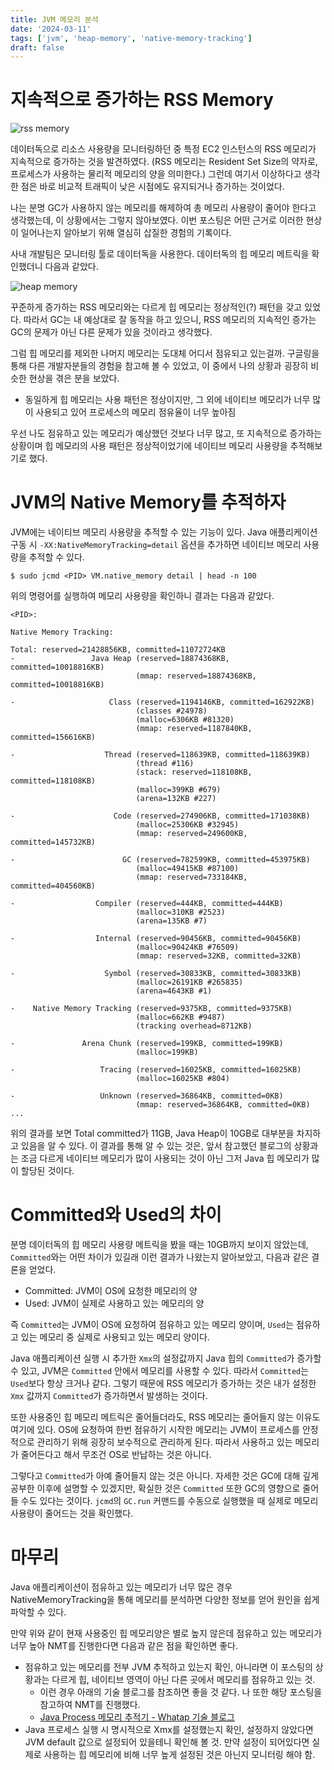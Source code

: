 ```yaml
---
title: JVM 메모리 분석
date: '2024-03-11'
tags: ['jvm', 'heap-memory', 'native-memory-tracking']
draft: false
---
```


# 지속적으로 증가하는 RSS Memory
<Image src="/static/jvm-heap-memory/rss_memory.png" alt="rss memory" />

데이터독으로 리소스 사용량을 모니터링하던 중 특정 EC2 인스턴스의 RSS 메모리가 지속적으로 증가하는 것을 발견하였다. (RSS 메모리는 Resident Set Size의 약자로, 프로세스가 사용하는 물리적 메모리의 양을 의미한다.)
그런데 여기서 이상하다고 생각한 점은 바로 비교적 트래픽이 낮은 시점에도 유지되거나 증가하는 것이었다.

나는 분명 GC가 사용하지 않는 메모리를 해제하여 총 메모리 사용량이 줄어야 한다고 생각했는데, 이 상황에서는 그렇지 않아보였다.
이번 포스팅은 어떤 근거로 이러한 현상이 일어나는지 알아보기 위해 열심히 삽질한 경험의 기록이다.

사내 개발팀은 모니터링 툴로 데이터독을 사용한다. 데이터독의 힙 메모리 메트릭을 확인했더니 다음과 같았다.

<Image src="/static/jvm-heap-memory/heap_memory.png" alt="heap memory" />

꾸준하게 증가하는 RSS 메모리와는 다르게 힙 메모리는 정상적인(?) 패턴을 갖고 있었다. 따라서 GC는 내 예상대로 잘 동작을 하고 있으니, RSS 메모리의 지속적인 증가는 GC의 문제가 아닌 다른 문제가 있을 것이라고 생각했다.

그럼 힙 메모리를 제외한 나머지 메모리는 도대체 어디서 점유되고 있는걸까. 구글링을 통해 다른 개발자분들의 경험을 참고해 볼 수 있었고, 이 중에서 나의 상황과 굉장히 비슷한 현상을 겪은 분을 보았다.
- 동일하게 힙 메모리는 사용 패턴은 정상이지만, 그 외에 네이티브 메모리가 너무 많이 사용되고 있어 프로세스의 메모리 점유율이 너무 높아짐

우선 나도 점유하고 있는 메모리가 예상했던 것보다 너무 많고, 또 지속적으로 증가하는 상황이며 힙 메모리의 사용 패턴은 정상적이었기에 네이티브 메모리 사용량을 추적해보기로 했다.

# JVM의 Native Memory를 추적하자

JVM에는 네이티브 메모리 사용량을 추적할 수 있는 기능이 있다. Java 애플리케이션 구동 시 `-XX:NativeMemoryTracking=detail` 옵션을 추가하면 네이티브 메모리 사용량을 추적할 수 있다.

```shell
$ sudo jcmd <PID> VM.native_memory detail | head -n 100
```

위의 명령어를 실행하여 메모리 사용량을 확인하니 결과는 다음과 같았다.


```shell
<PID>:

Native Memory Tracking:

Total: reserved=21428856KB, committed=11072724KB
-                 Java Heap (reserved=18874368KB, committed=10018816KB)
                            (mmap: reserved=18874368KB, committed=10018816KB)

-                     Class (reserved=1194146KB, committed=162922KB)
                            (classes #24978)
                            (malloc=6306KB #81320)
                            (mmap: reserved=1187840KB, committed=156616KB)

-                    Thread (reserved=118639KB, committed=118639KB)
                            (thread #116)
                            (stack: reserved=118108KB, committed=118108KB)
                            (malloc=399KB #679)
                            (arena=132KB #227)

-                      Code (reserved=274906KB, committed=171038KB)
                            (malloc=25306KB #32945)
                            (mmap: reserved=249600KB, committed=145732KB)

-                        GC (reserved=782599KB, committed=453975KB)
                            (malloc=49415KB #87100)
                            (mmap: reserved=733184KB, committed=404560KB)

-                  Compiler (reserved=444KB, committed=444KB)
                            (malloc=310KB #2523)
                            (arena=135KB #7)

-                  Internal (reserved=90456KB, committed=90456KB)
                            (malloc=90424KB #76509)
                            (mmap: reserved=32KB, committed=32KB)

-                    Symbol (reserved=30833KB, committed=30833KB)
                            (malloc=26191KB #265835)
                            (arena=4643KB #1)

-    Native Memory Tracking (reserved=9375KB, committed=9375KB)
                            (malloc=662KB #9487)
                            (tracking overhead=8712KB)

-               Arena Chunk (reserved=199KB, committed=199KB)
                            (malloc=199KB)

-                   Tracing (reserved=16025KB, committed=16025KB)
                            (malloc=16025KB #804)

-                   Unknown (reserved=36864KB, committed=0KB)
                            (mmap: reserved=36864KB, committed=0KB)
...
```

위의 결과를 보면 Total committed가 11GB, Java Heap이 10GB로 대부분을 차지하고 있음을 알 수 있다.
이 결과를 통해 알 수 있는 것은, 앞서 참고했던 블로그의 상황과는 조금 다르게 네이티브 메모리가 많이 사용되는 것이 아닌 그저 Java 힙 메모리가 많이 할당된 것이다.

# Committed와 Used의 차이

분명 데이터독의 힙 메모리 사용량 메트릭을 봤을 때는 10GB까지 보이지 않았는데, `Committed`와는 어떤 차이가 있길래 이런 결과가 나왔는지 알아보았고, 다음과 같은 결론을 얻었다.

- Committed: JVM이 OS에 요청한 메모리의 양
- Used: JVM이 실제로 사용하고 있는 메모리의 양

즉 `Committed`는 JVM이 OS에 요청하여 점유하고 있는 메모리 양이며, `Used`는 점유하고 있는 메모리 중 실제로 사용되고 있는 메모리 양이다.

Java 애플리케이션 실행 시 추가한 `Xmx`의 설정값까지 Java 힙의 `Committed`가 증가할 수 있고, JVM은 `Committed` 안에서 메모리를 사용할 수 있다. 따라서 `Committed`는 `Used`보다 항상 크거나 같다.
그렇기 때문에 RSS 메모리가 증가하는 것은 내가 설정한 `Xmx` 값까지 `Committed`가 증가하면서 발생하는 것이다.

또한 사용중인 힙 메모리 메트릭은 줄어들더라도, RSS 메모리는 줄어들지 않는 이유도 여기에 있다.
OS에 요청하여 한번 점유하기 시작한 메모리는 JVM이 프로세스를 안정적으로 관리하기 위해 굉장히 보수적으로 관리하게 된다.
따라서 사용하고 있는 메모리가 줄어든다고 해서 무조건 OS로 반납하는 것은 아니다.

그렇다고 `Committed`가 아예 줄어들지 않는 것은 아니다. 자세한 것은 GC에 대해 깊게 공부한 이후에 설명할 수 있겠지만, 확실한 것은 `Committed` 또한 GC의 영향으로 줄어들 수도 있다는 것이다.
`jcmd`의 `GC.run` 커맨드를 수동으로 실행했을 때 실제로 메모리 사용량이 줄어드는 것을 확인했다.

# 마무리

Java 애플리케이션이 점유하고 있는 메모리가 너무 많은 경우 NativeMemoryTracking을 통해 메모리를 분석하면 다양한 정보를 얻어 원인을 쉽게 파악할 수 있다.

만약 위와 같이 현재 사용중인 힙 메모리양은 별로 높지 않은데 점유하고 있는 메모리가 너무 높아 NMT를 진행한다면 다음과 같은 점을 확인하면 좋다.
- 점유하고 있는 메모리를 전부 JVM 추적하고 있는지 확인, 아니라면 이 포스팅의 상황과는 다르게 힙, 네이티브 영역이 아닌 다른 곳에서 메모리를 점유하고 있는 것.
  - 이런 경우 아래의 기술 블로그를 참조하면 좋을 것 같다. 나 또한 해당 포스팅을 참고하여 NMT를 진행했다.
  - [Java Process 메모리 추적기 - Whatap 기술 블로그](https://www.whatap.io/ko/blog/57/)
- Java 프로세스 실행 시 명시적으로 Xmx를 설정했는지 확인, 설정하지 않았다면 JVM default 값으로 설정되어 있을테니 확인해 볼 것. 만약 설정이 되어있다면 실제로 사용하는 힙 메모리에 비해 너무 높게 설정된 것은 아닌지 모니터링 해야 함.

